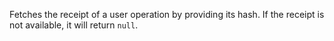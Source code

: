 
Fetches the receipt of a user operation by providing its hash. If the receipt is not available, it
will return `null`. <CreditCost network="ethereum" method="eth_getUserOperationReceipt" />

